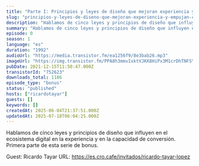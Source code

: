 ```yaml
---
title: "Parte I: Principios y leyes de diseño que mejoran experiencia y empujan conversión, con Ricardo Tayar"
slug: "principios-y-leyes-de-diseno-que-mejoran-experiencia-y-empujan-conversion-parte-i-con-ricardo-tayar"
description: "Hablamos de cinco leyes y principios de diseño que influyen en el ecosistema digital en la experiencia y en la capacidad de conversión. Primera parte de esta serie de bonus.\n\nGuest: Ricardo Tayar\nURL: https://es.cro.cafe/invitados/ricardo-tayar-lopez"
summary: "Hablamos de cinco leyes y principios de diseño que influyen en el ecosistema digital en la experiencia y en la capacidad de conversión. Primera parte de esta serie de bonus."
episode: 0
season: 1
language: "es"
duration: "1992"
audioUrl: "https://media.transistor.fm/ea1256f9/8e3bab26.mp3"
imageUrl: "https://img.transistor.fm/PPA8h3mmvIxktVJKK8HiPx3M1crDhTNFSYjH7iHnlQ8/rs:fill:3000:3000:1/q:60/aHR0cHM6Ly9pbWct/dXBsb2FkLXByb2R1/Y3Rpb24udHJhbnNp/c3Rvci5mbS80MzJj/MGFlNzNmNGYxZTg2/MzkzNzdhNzAwMjc4/ZTY3MC5qcGc.webp"
pubDate: 2021-12-15T11:50:47.000Z
transistorId: "752623"
downloads_total: 1186
episode_type: "bonus"
status: "published"
hosts: ["ricardotayar"]
guests: []
keywords: []
createdAt: 2025-06-04T21:37:51.000Z
updatedAt: 2025-07-18T06:04:25.000Z
---
```


Hablamos de cinco leyes y principios de diseño que influyen en el ecosistema digital en la experiencia y en la capacidad de conversión. Primera parte de esta serie de bonus.

Guest: Ricardo Tayar
URL: https://es.cro.cafe/invitados/ricardo-tayar-lopez
